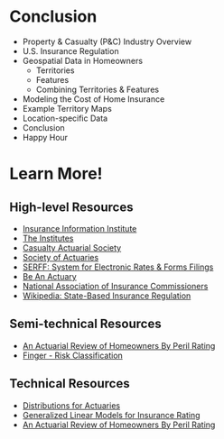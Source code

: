 # Conclusion {background-color="#A1D6F4"}

- Property & Casualty (P&C) Industry Overview
- U.S. Insurance Regulation
- Geospatial Data in Homeowners
  - Territories
  - Features
  - Combining Territories & Features
- Modeling the Cost of Home Insurance
- Example Territory Maps
- Location-specific Data
- Conclusion
- Happy Hour

# Learn More! {background-color="#A1D6F4"}

## High-level Resources {background-color="#A1D6F4"}

-   [Insurance Information Institute](https://www.iii.org/)
-   [The Institutes](https://web.theinstitutes.org/)
-   [Casualty Actuarial Society](https://www.casact.org/)
-   [Society of Actuaries](https://www.soa.org/)
-   [SERFF: System for Electronic Rates & Forms Filings](https://www.serff.com/)
-   [Be An Actuary](https://www.beanactuary.org/)
-   [National Association of Insurance Commissioners](https://content.naic.org/)
-   [Wikipedia: State-Based Insurance Regulation](https://en.wikipedia.org/wiki/Insurance_regulatory_law#State-based_insurance_regulation)

## Semi-technical Resources {background-color="#A1D6F4"}

-   [An Actuarial Review of Homeowners By Peril Rating](https://ar.casact.org/an-actuarial-review-of-homeowners-by-peril-rating/)
-   [Finger - Risk Classification](https://www.casact.org/abstract/risk-classification-chapter-6)

## Technical Resources {background-color="#A1D6F4"}

-   [Distributions for Actuaries](https://www.casact.org/sites/default/files/2021-02/02-Bahnemann.pdf)
-   [Generalized Linear Models for Insurance Rating](https://www.casact.org/sites/default/files/2021-01/05-Goldburd-Khare-Tevet.pdf)
-   [An Actuarial Review of Homeowners By Peril Rating](https://ar.casact.org/an-actuarial-review-of-homeowners-by-peril-rating/)
